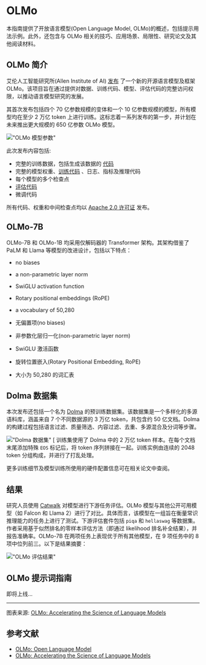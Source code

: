 # OLMo

本指南提供了开放语言模型(Open Language Model, OLMo)的概述，包括提示用法示例。此外，还包含与 OLMo 相关的技巧、应用场景、局限性、研究论文及其他阅读材料。


## OLMo 简介

艾伦人工智能研究所(Allen Institute of AI) [发布](https://blog.allenai.org/olmo-open-language-model-87ccfc95f580) 了一个新的开源语言模型及框架 OLMo。该项目旨在通过提供对数据、训练代码、模型、评估代码的完整访问权限，以推动语言模型研究的发展。

其首次发布包括四个 70 亿参数规模的变体和一个 10 亿参数规模的模型，所有模型均在至少 2 万亿 token 上进行训练。这标志着一系列发布的第一步，并计划在未来推出更大规模的 650 亿参数 OLMo 模型。

!["OLMo 模型参数"](../../img/olmo/olmo-models.png)

此次发布内容包括: 

- 完整的训练数据，包括生成该数据的 [代码](https://github.com/allenai/dolma) 
- 完整的模型权重、[训练代码](https://github.com/allenai/OLMo) 、日志、指标及推理代码
- 每个模型的多个检查点
- [评估代码](https://github.com/allenai/OLMo-Eval)
- 微调代码

所有代码、权重和中间检查点均以 [Apache 2.0 许可证](https://github.com/allenai/OLMo#Apache-2-0-1-ov-file) 发布。

## OLMo-7B 

OLMo-7B 和 OLMo-1B 均采用仅解码器的 Transformer 架构。其架构借鉴了 PaLM 和 Llama 等模型的改进设计，包括以下特点：

- no biases
- a non-parametric layer norm
- SwiGLU activation function
- Rotary positional embeddings (RoPE)
- a vocabulary of 50,280

- 无偏置项(no biases)
- 非参数化层归一化(non-parametric layer norm)
- SwiGLU 激活函数
- 旋转位置嵌入(Rotary Positional Embedding, RoPE)
- 大小为 50,280 的词汇表

## Dolma 数据集

本次发布还包括一个名为 [Dolma](https://github.com/allenai/dolma) 的预训练数据集。该数据集是一个多样化的多源语料库，涵盖来自 7 个不同数据源的 3 万亿 token，共包含约 50 亿文档。Dolma 的构建过程包括语言过滤、质量筛选、内容过滤、去重、多源混合及分词等步骤。

!["Dolma 数据集"](../../img/olmo/dolma-dataset.png)
[
训练集使用了 Dolma 中的 2 万亿 token 样本。在每个文档末尾添加特殊 `EOS` 标记后，将 token 序列拼接在一起。训练实例由连续的 2048 token 分组构成，并进行了打乱处理。

更多训练细节及模型训练所使用的硬件配置信息可在相关论文中查阅。

## 结果

研究人员使用 [Catwalk](https://github.com/allenai/catwalk) 对模型进行下游任务评估。OLMo 模型与其他公开可用模型（如 Falcon 和 Llama 2）进行了对比。具体而言，该模型在一组旨在衡量常识推理能力的任务上进行了测试。下游评估套件包括 `piqa` 和 `hellaswag` 等数据集。作者采用基于似然排名的零样本评估方法（即通过 likelihood 排名补全结果），并报告准确率。OLMo-7B 在两项任务上表现优于所有其他模型，在 9 项任务中的 8 项中位列前三。以下是结果摘要：

!["OLMo 评估结果"](../../img/olmo/olmo-results.png)

## OLMo 提示词指南

即将上线...

---

图表来源: [OLMo: Accelerating the Science of Language Models](https://allenai.org/olmo/olmo-paper.pdf)

## 参考文献

- [OLMo: Open Language Model](https://blog.allenai.org/olmo-open-language-model-87ccfc95f580)
- [OLMo: Accelerating the Science of Language Models](https://allenai.org/olmo/olmo-paper.pdf)